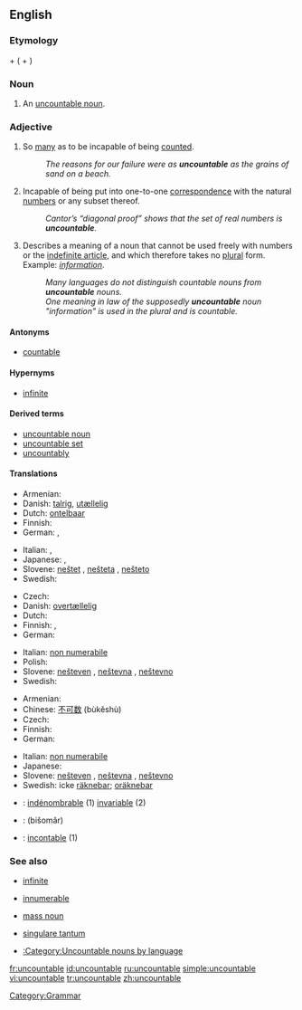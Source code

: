 ==English==

===Etymology===
{{term|un-}} + {{term|countable}} ({{term|count}} + {{term|-able}})

===Noun===
{{en-noun}}

# {{linguistics}} An [[uncountable noun]].

===Adjective===
{{en-adj|-}}

# So [[many]] as to be incapable of being [[count]]ed.
#: ''The reasons for our failure were as '''uncountable''' as the grains of sand on a beach.''
# {{math}} Incapable of being put into one-to-one [[correspondence]] with the natural [[number]]s or any subset thereof.
#: ''Cantor’s “diagonal proof” shows that the set of real numbers is '''uncountable'''.''
# {{grammar|of a noun}} Describes a meaning of a noun that cannot be used freely with numbers or the [[indefinite article]], and which therefore takes no [[plural]] form.  Example: ''[[information]]''.
#: ''Many languages do not distinguish countable nouns from '''uncountable''' nouns.''
#: ''One meaning in law of the supposedly '''uncountable''' noun "information" is used in the plural and is countable.''

====Antonyms====
* [[countable]]

====Hypernyms====
* {{sense|set theory}} [[infinite]]

====Derived terms====
* [[uncountable noun]]
* [[uncountable set]]
* [[uncountably]]

====Translations====
{{trans-top|too many to be counted}}
* Armenian: {{t|hy|անհաշվելի|tr=anhašveli|sc=Armn}}
* Danish: [[talrig]], [[utællelig]]
* Dutch: [[ontelbaar]]
* Finnish: {{t-|fi|lukematon}}
* German: {{t-|de|unzählig}}, {{t-|de|zahllos}}
{{trans-mid}}
* Italian: {{t+|it|innumerevole}}, {{t+|it|incalcolabile}}
* Japanese: {{t|ja|無数の|tr=musū-no|sc=Jpan}}, {{t|ja|数えきれないほどの|tr=kazoe kirenai hodo no|sc=Jpan}}
* Slovene: [[neštet]] {{m}}, [[nešteta]] {{f}}, [[nešteto]] {{n}}
* Swedish: {{t+|sv|oräknelig}}
{{trans-bottom}}

{{trans-top|mathematics: incapable of being enumerated by natural numbers}}
* Czech: {{t-|cs|nespočetný|m}}
* Danish: [[overtællelig]]
* Dutch: {{t|nl|overaftelbaar}}
* Finnish: {{t+|fi|ylinumeroituva}}, {{t+|fi|numeroitumaton}}
* German: {{t|de|überabzählbar}}
{{trans-mid}}
* Italian: [[non numerabile]]
* Polish: {{t|pl|nieprzeliczalny}}
* Slovene: [[nešteven]] {{m}}, [[neštevna]] {{f}}, [[neštevno]] {{n}}
* Swedish: {{t+|sv|ouppräknelig}}
{{trans-bottom}}

{{trans-top|linguistics: about a noun which cannot be counted}}
* Armenian: {{t|hy|անհաշվելի|tr=anhašveli|sc=Armn}}
* Chinese: [[不可数]] (bùkěshù)
* Czech: {{t-|cs|nepočitatelný|m}}
* Finnish: {{t-|fi|luvuton}}
* German: {{t+|de|unzählbar}}
{{trans-mid}}
* Italian: [[non numerabile]]
* Japanese: {{t-|ja|不可算|tr=fukasan|sc=Jpan}}
* Slovene: [[nešteven]] {{m}}, [[neštevna]] {{f}}, [[neštevno]] {{n}}
* Swedish: icke [[räknebar]]; [[oräknebar]]
{{trans-bottom}}

{{checktrans-top}}
* {{ttbc|French}}: [[indénombrable]] (1) [[invariable]] (2)
* {{ttbc|Persian}}: {{fa-Arab|[[بی‌شمار]]}} (bišomâr)
* {{ttbc|Spanish}}: [[incontable]] (1)
{{trans-bottom}}

===See also===
* {{mathematics}} [[infinite]]
* {{mathematics}} [[innumerable]]
* {{linguistics}} [[mass noun]]
* {{linguistics}} [[singulare tantum]]
* [[:Category:Uncountable nouns by language]]

[[Category:Grammar]]

[[fr:uncountable]]
[[id:uncountable]]
[[ru:uncountable]]
[[simple:uncountable]]
[[vi:uncountable]]
[[tr:uncountable]]
[[zh:uncountable]]